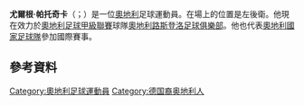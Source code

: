 {{blpunsourced|time=2015-06-02T17:41:50+00:00}}
{{expand|time=2015-06-02T17:41:50+00:00}}
'''尤爾根·帕托奇卡'''（{{lang-de|Jürgen Patocka}}；{{bd|1977年|7月30日}}）是一位[[奧地利|奧地利]]足球運動員。在場上的位置是左後衛。他現在效力於[[奧地利足球甲級聯賽|奧地利足球甲級聯賽]]球隊[[奧地利路斯登洛足球俱樂部|奧地利路斯登洛足球俱樂部]]。他也代表[[奧地利國家足球隊|奧地利國家足球隊]]參加國際賽事。
==參考資料==
{{Reflist}}
{{2008年歐洲足球錦標賽奧地利參賽名單}}

{{DEFAULTSORT: Patocka, Jürgen}}
[[Category:奧地利足球運動員|Category:奧地利足球運動員]]
[[Category:德国裔奥地利人|Category:德国裔奥地利人]]